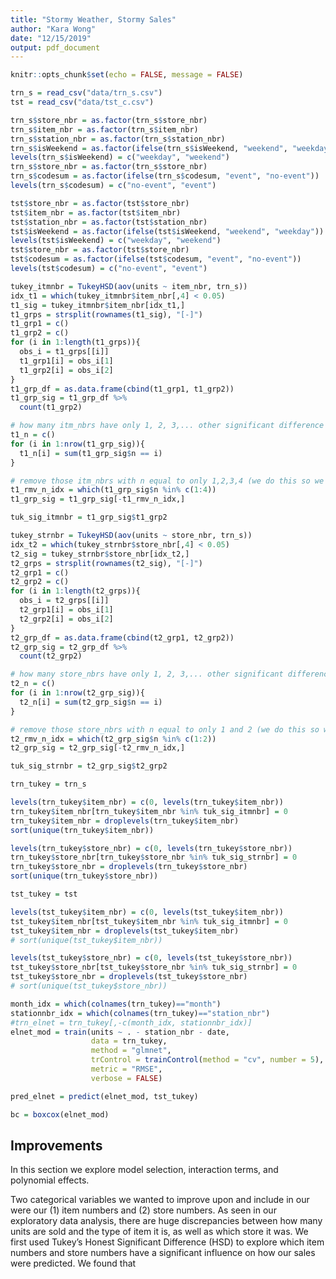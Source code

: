```yaml
---
title: "Stormy Weather, Stormy Sales"
author: "Kara Wong"
date: "12/15/2019"
output: pdf_document
---
```


```r
knitr::opts_chunk$set(echo = FALSE, message = FALSE)
```

```r
trn_s = read_csv("data/trn_s.csv")
tst = read_csv("data/tst_c.csv")
```

```r
trn_s$store_nbr = as.factor(trn_s$store_nbr)
trn_s$item_nbr = as.factor(trn_s$item_nbr)
trn_s$station_nbr = as.factor(trn_s$station_nbr)
trn_s$isWeekend = as.factor(ifelse(trn_s$isWeekend, "weekend", "weekday"))
levels(trn_s$isWeekend) = c("weekday", "weekend")
trn_s$store_nbr = as.factor(trn_s$store_nbr)
trn_s$codesum = as.factor(ifelse(trn_s$codesum, "event", "no-event"))
levels(trn_s$codesum) = c("no-event", "event")
```

```r
tst$store_nbr = as.factor(tst$store_nbr)
tst$item_nbr = as.factor(tst$item_nbr)
tst$station_nbr = as.factor(tst$station_nbr)
tst$isWeekend = as.factor(ifelse(tst$isWeekend, "weekend", "weekday"))
levels(tst$isWeekend) = c("weekday", "weekend")
tst$store_nbr = as.factor(tst$store_nbr)
tst$codesum = as.factor(ifelse(tst$codesum, "event", "no-event"))
levels(tst$codesum) = c("no-event", "event")
```

```r
tukey_itmnbr = TukeyHSD(aov(units ~ item_nbr, trn_s))
idx_t1 = which(tukey_itmnbr$item_nbr[,4] < 0.05)
t1_sig = tukey_itmnbr$item_nbr[idx_t1,]
t1_grps = strsplit(rownames(t1_sig), "[-]")
t1_grp1 = c()
t1_grp2 = c()
for (i in 1:length(t1_grps)){
  obs_i = t1_grps[[i]]
  t1_grp1[i] = obs_i[1]
  t1_grp2[i] = obs_i[2]
}
t1_grp_df = as.data.frame(cbind(t1_grp1, t1_grp2))
t1_grp_sig = t1_grp_df %>% 
  count(t1_grp2)

# how many itm_nbrs have only 1, 2, 3,... other significant difference w/ other itm_nbr
t1_n = c()
for (i in 1:nrow(t1_grp_sig)){
  t1_n[i] = sum(t1_grp_sig$n == i)
}

# remove those itm_nbrs with n equal to only 1,2,3,4 (we do this so we can run RF)
t1_rmv_n_idx = which(t1_grp_sig$n %in% c(1:4))
t1_grp_sig = t1_grp_sig[-t1_rmv_n_idx,]

tuk_sig_itmnbr = t1_grp_sig$t1_grp2
```

```r
tukey_strnbr = TukeyHSD(aov(units ~ store_nbr, trn_s))
idx_t2 = which(tukey_strnbr$store_nbr[,4] < 0.05)
t2_sig = tukey_strnbr$store_nbr[idx_t2,]
t2_grps = strsplit(rownames(t2_sig), "[-]")
t2_grp1 = c()
t2_grp2 = c()
for (i in 1:length(t2_grps)){
  obs_i = t2_grps[[i]]
  t2_grp1[i] = obs_i[1]
  t2_grp2[i] = obs_i[2]
}
t2_grp_df = as.data.frame(cbind(t2_grp1, t2_grp2))
t2_grp_sig = t2_grp_df %>% 
  count(t2_grp2)

# how many store_nbrs have only 1, 2, 3,... other significant difference w/ other itm_nbr
t2_n = c()
for (i in 1:nrow(t2_grp_sig)){
  t2_n[i] = sum(t2_grp_sig$n == i)
}

# remove those store_nbrs with n equal to only 1 and 2 (we do this so we can run RF)
t2_rmv_n_idx = which(t2_grp_sig$n %in% c(1:2))
t2_grp_sig = t2_grp_sig[-t2_rmv_n_idx,]

tuk_sig_strnbr = t2_grp_sig$t2_grp2
```

```r
trn_tukey = trn_s

levels(trn_tukey$item_nbr) = c(0, levels(trn_tukey$item_nbr))
trn_tukey$item_nbr[trn_tukey$item_nbr %in% tuk_sig_itmnbr] = 0
trn_tukey$item_nbr = droplevels(trn_tukey$item_nbr)
sort(unique(trn_tukey$item_nbr))

levels(trn_tukey$store_nbr) = c(0, levels(trn_tukey$store_nbr))
trn_tukey$store_nbr[trn_tukey$store_nbr %in% tuk_sig_strnbr] = 0
trn_tukey$store_nbr = droplevels(trn_tukey$store_nbr)
sort(unique(trn_tukey$store_nbr))
```

```r
tst_tukey = tst

levels(tst_tukey$item_nbr) = c(0, levels(tst_tukey$item_nbr))
tst_tukey$item_nbr[tst_tukey$item_nbr %in% tuk_sig_itmnbr] = 0
tst_tukey$item_nbr = droplevels(tst_tukey$item_nbr)
# sort(unique(tst_tukey$item_nbr))

levels(tst_tukey$store_nbr) = c(0, levels(tst_tukey$store_nbr))
tst_tukey$store_nbr[tst_tukey$store_nbr %in% tuk_sig_strnbr] = 0
tst_tukey$store_nbr = droplevels(tst_tukey$store_nbr)
# sort(unique(tst_tukey$store_nbr))
```


```r
month_idx = which(colnames(trn_tukey)=="month")
stationnbr_idx = which(colnames(trn_tukey)=="station_nbr")
#trn_elnet = trn_tukey[,-c(month_idx, stationnbr_idx)]
elnet_mod = train(units ~ . - station_nbr - date, 
                  data = trn_tukey,
                  method = "glmnet",
                  trControl = trainControl(method = "cv", number = 5),
                  metric = "RMSE",
                  verbose = FALSE)

pred_elnet = predict(elnet_mod, tst_tukey)
```

```r
bc = boxcox(elnet_mod)
```



## Improvements

In this section we explore model selection, interaction terms, and polynomial effects. 

Two categorical variables we wanted to improve upon and include in our  were our (1) item numbers and (2) store numbers. As seen in our exploratory data analysis, there are huge discrepancies between how many units are sold and the type of item it is, as well as which store it was. We first used Tukey's Honest Significant Difference (HSD) to explore which item numbers and store numbers have a significant influence on how our sales were predicted. We found that